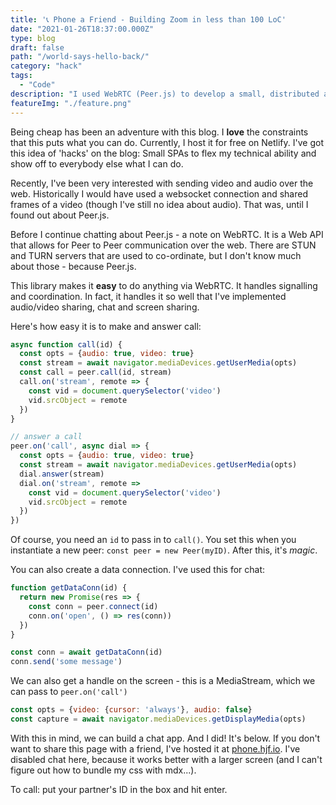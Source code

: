 ```yaml
---
title: '📞 Phone a Friend - Building Zoom in less than 100 LoC'
date: "2021-01-26T18:37:00.000Z"
type: blog
draft: false
path: "/world-says-hello-back/"
category: "hack"
tags:
  - "Code"
description: "I used WebRTC (Peer.js) to develop a small, distributed alternative to Zoom (for two participants). We can call, video chat and share screens."
featureImg: "./feature.png"
---
```




Being cheap has been an adventure with this blog. I **love** the constraints that this puts what you can do. Currently, I host it for free on Netlify. I've got this idea of 'hacks' on the blog: Small SPAs to flex my technical ability and show off to everybody else what I can do.

Recently, I've been very interested with sending video and audio over the web. Historically I would have used a websocket connection and shared frames of a video (though I've still no idea about audio). That was, until I found out about Peer.js.

Before I continue chatting about Peer.js - a note on WebRTC. It is a Web API that allows for Peer to Peer communication over the web. There are STUN and TURN servers that are used to co-ordinate, but I don't know much about those - because Peer.js.

This library makes it **easy** to do anything via WebRTC. It handles signalling and coordination. In fact, it handles it so well that I've implemented audio/video sharing, chat and screen sharing.

Here's how easy it is to make and answer call:

```js
async function call(id) {
  const opts = {audio: true, video: true}
  const stream = await navigator.mediaDevices.getUserMedia(opts)
  const call = peer.call(id, stream)
  call.on('stream', remote => {
    const vid = document.querySelector('video')
    vid.srcObject = remote
  })
}

// answer a call
peer.on('call', async dial => {
  const opts = {audio: true, video: true}
  const stream = await navigator.mediaDevices.getUserMedia(opts)
  dial.answer(stream)
  dial.on('stream', remote => 
    const vid = document.querySelector('video')
    vid.srcObject = remote
  })
})

```

Of course, you need an `id` to pass in to `call()`. You set this when you instantiate a new peer: `const peer = new Peer(myID)`. After this, it's *magic*.

You can also create a data connection. I've used this for chat:

```js
function getDataConn(id) {
  return new Promise(res => {
    const conn = peer.connect(id)
    conn.on('open', () => res(conn))
  })
}

const conn = await getDataConn(id)
conn.send('some message')
```

We can also get a handle on the screen - this is a MediaStream, which we can pass to `peer.on('call')`

```js
const opts = {video: {cursor: 'always'}, audio: false}
const capture = await navigator.mediaDevices.getDisplayMedia(opts)
```

With this in mind, we can build a chat app. And I did! It's below. If you don't want to share this page with a friend, I've hosted it at [phone.hjf.io](https://phone.hjf.io). I've disabled chat here, because it works better with a larger screen (and I can't figure out how to bundle my css with mdx...).

To call: put your partner's ID in the box and hit enter.

<ChatApp />
